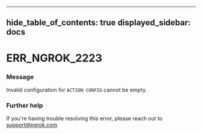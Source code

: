 

---
hide_table_of_contents: true
displayed_sidebar: docs
---


# ERR_NGROK_2223

### Message
Invalid configuration for `ACTION`: `CONFIG` cannot be empty.

<ErrorDetails />



### Further help
If you're having trouble resolving this error, please reach out to [support@ngrok.com](mailto:support@ngrok.com?subject=Help%20with%20ERR_NGROK_2223)

